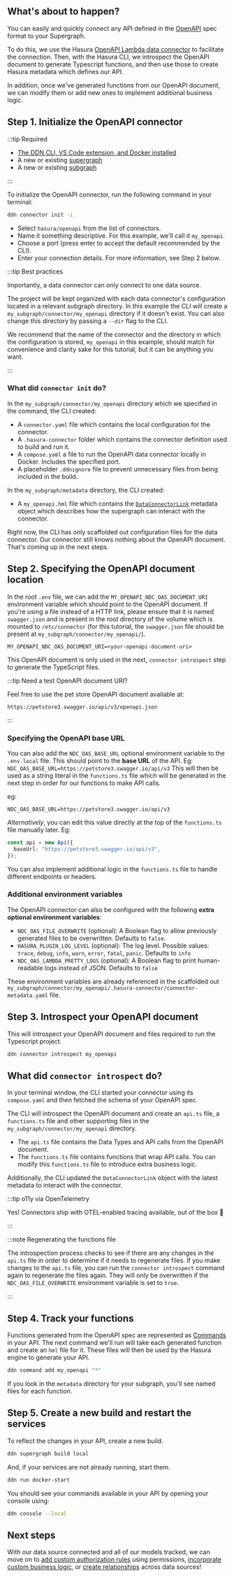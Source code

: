 
## What's about to happen?

You can easily and quickly connect any API defined in the [OpenAPI](https://www.openapis.org/) spec format to your
Supergraph.

To do this, we use the Hasura [OpenAPI Lambda data connector](https://github.com/hasura/ndc-open-api-lambda) to
facilitate the connection. Then, with the Hasura CLI, we introspect the OpenAPI document to generate Typescript
functions, and then use those to create Hasura metadata which defines our API.

In addition, once we've generated functions from our OpenAPI document, we can modify them or add new ones to implement
additional business logic.

<Thumbnail src="/img/get-started/ERD/connect-data.png" alt="Connect a data source" width="1000px" />

## Step 1. Initialize the OpenAPI connector

:::tip Required

- [The DDN CLI, VS Code extension, and Docker installed](/getting-started/build/00-prerequisites.mdx)
- A new or existing [supergraph](/getting-started/build/01-init-supergraph.mdx)
- A new or existing [subgraph](/getting-started/build/02-init-subgraph.mdx)

:::

To initialize the OpenAPI connector, run the following command in your terminal:

```bash title="Run the following command:"
ddn connector init -i
```

- Select `hasura/openapi` from the list of connectors.
- Name it something descriptive. For this example, we'll call it `my_openapi`.
- Choose a port (press enter to accept the default recommended by the CLI).
- Enter your connection details. For more information, see Step 2 below.

:::tip Best practices

Importantly, a data connector can only connect to one data source.

The project will be kept organized with each data connector's configuration located in a relevant subgraph directory. In
this example the CLI will create a `my_subgraph/connector/my_openapi` directory if it doesn't exist. You can also change
this directory by passing a `--dir` flag to the CLI.

We recommend that the name of the connector and the directory in which the configuration is stored, `my_openapi` in this
example, should match for convenience and clarity sake for this tutorial, but it can be anything you want.

:::

### What did `connector init` do?

In the `my_subgraph/connector/my_openapi` directory which we specified in the command, the CLI created:

- A `connector.yaml` file which contains the local configuration for the connector.
- A `.hasura-connector` folder which contains the connector definition used to build and run it.
- A `compose.yaml` a file to run the OpenAPI data connector locally in Docker. Includes the specified port.
- A placeholder `.ddnignore` file to prevent unnecessary files from being included in the build.

In the `my_subgraph/metadata` directory, the CLI created:

- A `my_openapi.hml` file which contains the [`DataConnectorLink`](/supergraph-modeling/data-connector-links.mdx)
  metadata object which describes how the supergraph can interact with the connector.

Right now, the CLI has only scaffolded out configuration files for the data connector. Our connector still knows nothing
about the OpenAPI document. That's coming up in the next steps.

## Step 2. Specifying the OpenAPI document location

In the root `.env` file, we can add the `MY_OPENAPI_NDC_OAS_DOCUMENT_URI` environment variable which should point to the
OpenAPI document. If you're using a file instead of a HTTP link, please ensure that it is named `swagger.json` and is
present in the root directory of the volume which is mounted to `/etc/connector` (for this tutorial, the `swagger.json`
file should be present at `my_subgraph/connector/my_openapi/`).

```text
MY_OPENAPI_NDC_OAS_DOCUMENT_URI=<your-openapi-document-uri>
```

This OpenAPI document is only used in the next, `connector introspect` step to generate the TypeScript files.

:::tip Need a test OpenAPI document URI?

Feel free to use the pet store OpenAPI document available at:

```text
https://petstore3.swagger.io/api/v3/openapi.json
```

:::

### Specifying the OpenAPI base URL

You can also add the `NDC_OAS_BASE_URL` optional environment variable to the `.env.local` file. This should point to the
**base URL** of the API. Eg: `NDC_OAS_BASE_URL=https://petstore3.swagger.io/api/v3` This will then be used as a string
literal in the `functions.ts` file which will be generated in the next step in order for our functions to make API
calls.

eg:

```text
NDC_OAS_BASE_URL=https://petstore3.swagger.io/api/v3
```

_Alternatively_, you can edit this value directly at the top of the `functions.ts` file manually later. Eg:

```typescript
const api = new Api({
  baseUrl: "https://petstore3.swagger.io/api/v3",
});
```

You can also implement additional logic in the `functions.ts` file to handle different endpoints or headers.

### Additional environment variables

The OpenAPI connector can also be configured with the following **extra optional environment variables**:

- `NDC_OAS_FILE_OVERWRITE` (optional): A Boolean flag to allow previously generated files to be overwritten. Defaults to
  `false`.
- `HASURA_PLUGIN_LOG_LEVEL` (optional): The log level. Possible values: `trace`, `debug`, `info`, `warn`, `error`,
  `fatal`, `panic`. Defaults to `info`
- `NDC_OAS_LAMBDA_PRETTY_LOGS` (optional): A Boolean flag to print human-readable logs instead of JSON. Defaults to
  `false`

These environment variables are already referenced in the scaffolded out
`my_subgraph/connector/my_openapi/.hasura-connector/connector-metadata.yaml` file.

## Step 3. Introspect your OpenAPI document

This will introspect your OpenAPI document and files required to run the Typescript project.

```bash
ddn connector introspect my_openapi
```

## What did `connector introspect` do?

In your terminal window, the CLI started your connector using its `compose.yaml` and then fetched the schema of your
OpenAPI spec.

The CLI will introspect the OpenAPI document and create an `api.ts` file, a `functions.ts` file and other supporting
files in the `my_subgraph/connector/my_openapi` directory.

- The `api.ts` file contains the Data Types and API calls from the OpenAPI document.
- The `functions.ts` file contains functions that wrap API calls. You can modify this `functions.ts` file to introduce
  extra business logic.

Additionally, the CLI updated the `DataConnectorLink` object with the latest metadata to interact with the connector.

:::tip o11y via OpenTelemetry

Yes! Connectors ship with OTEL-enabled tracing available, out of the box 🎉

:::

:::note Regenerating the functions file

The introspection process checks to see if there are any changes in the `api.ts` file in order to determine if it needs
to regenerate files. If you make changes to the `api.ts` file, you can run the `connector introspect` command again to
regenerate the files again. They will only be overwritten if the `NDC_OAS_FILE_OVERWRITE` environment variable is set to
`true`.

:::

## Step 4. Track your functions

Functions generated from the OpenAPI spec are represented as [Commands](/supergraph-modeling/commands.mdx) in your API.
The next command we'll run will take each generated function and create an `hml` file for it. These files will
then be used by the Hasura engine to generate your API.

```bash title="Run the following to create your commands:"
ddn command add my_openapi "*"
```

If you look in the `metadata` directory for your subgraph, you'll see named files for each function.

## Step 5. Create a new build and restart the services

To reflect the changes in your API, create a new build.

```bash title= "Run the following:"
ddn supergraph build local
```

And, if your services are not already running, start them.

```bash title="Run the following:"
ddn run docker-start
```

You should see your commands available in your API by opening your console using:

```bash title="Run the following:"
ddn console --local
```

## Next steps

With our data source connected and all of our models tracked, we can move on to
[add custom authorization rules](/getting-started/build/05-add-permissions.mdx) using permissions,
[incorporate custom business logic](/getting-started/build/06-add-business-logic.mdx), or
[create relationships](/getting-started/build/07-create-a-relationship.mdx) across data sources!
